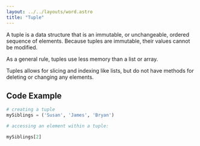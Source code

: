 ```yaml
---
layout: ../../layouts/word.astro
title: "Tuple"
---
```



A tuple is a data structure that is an immutable, or unchangeable, ordered sequence of elements. Because tuples are immutable, their values cannot be modified.

As a general rule, tuples use less memory than a list or array.

Tuples allows for slicing and indexing like lists, but do not have methods for deleting or changing any elements.

## Code Example

```python
# creating a tuple 
mySiblings = ('Susan', 'James', 'Bryan')

# accessing an element within a tuple:

mySiblings[2]
```
